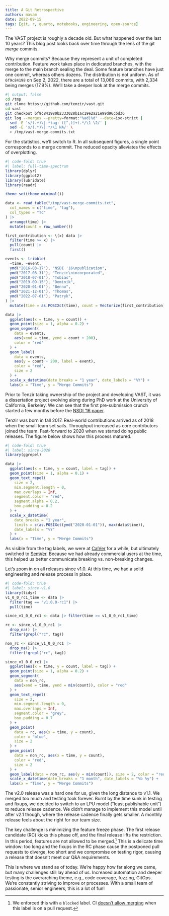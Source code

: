 ```yaml
---
title: A Git Retrospective
authors: mavam
date: 2022-09-15
tags: [git, r, quarto, notebooks, engineering, open-source]
---
```


The VAST project is roughly a decade old. But what happened over the last 10
years? This blog post looks back over time through the lens of the git *merge*
commits.

Why merge commits? Because they represent a unit of completed contribution.
Feature work takes place in dedicated branches, with the merge to the main
branch sealing the deal. Some feature branches have just one commit, whereas
others dozens. The distribution is not uniform. As of `6f9c84198` on Sep 2,
2022, there are a total of 13,066 commits, with 2,334 being merges (17.9%).
We'll take a deeper look at the merge commits.

<!--truncate-->

```bash
#| output: false
cd /tmp
git clone https://github.com/tenzir/vast.git
cd vast
git checkout 6f9c841980b2333028b1ac19e2a21e99d96cbd36
git log --merges --pretty=format:"%ad|%d" --date=iso-strict |
  sed -E 's/(.+)\|.*tag: ([^,)]+).*/\1 \2/' |
  sed -E 's/(.*)\|.*/\1 NA/' \
  > /tmp/vast-merge-commits.txt
```

For the statistics, we'll switch to R. In all subsequent figures, a single point
corresponds to a merge commit. The reduced opacity alleviates the effects of
overplotting.

```r
#| code-fold: true
#| label: full-time-spectrum
library(dplyr)
library(ggplot2)
library(lubridate)
library(readr)

theme_set(theme_minimal())

data <- read_table("/tmp/vast-merge-commits.txt",
  col_names = c("time", "tag"),
  col_types = "Tc"
) |>
  arrange(time) |>
  mutate(count = row_number())

first_contribution <- \(x) data |>
  filter(time >= x) |>
  pull(count) |>
  first()

events <- tribble(
  ~time, ~event,
  ymd("2016-03-17"), "NSDI '16\npublication",
  ymd("2017-08-31"), "Tenzir\nincorporated",
  ymd("2018-07-01"), "Tobias",
  ymd("2019-09-15"), "Dominik",
  ymd("2020-01-01"), "Benno",
  ymd("2021-12-01"), "Thomas",
  ymd("2022-07-01"), "Patryk",
) |>
  mutate(time = as.POSIXct(time), count = Vectorize(first_contribution)(time))

data |>
  ggplot(aes(x = time, y = count)) +
  geom_point(size = 1, alpha = 0.2) +
  geom_segment(
    data = events,
    aes(xend = time, yend = count + 200),
    color = "red"
  ) +
  geom_label(
    data = events,
    aes(y = count + 200, label = event),
    color = "red",
    size = 2
  ) +
  scale_x_datetime(date_breaks = "1 year", date_labels = "%Y") +
  labs(x = "Time", y = "Merge Commits")
```

Prior to Tenzir taking ownership of the project and developing VAST, it was a
dissertation project evolving along during PhD work at the University of
California, Berkeley. We can see that the first pre-submission crunch started a
few months before the [NSDI '16
paper](https://matthias.vallentin.net/papers/nsdi16.pdf).

Tenzir was born in fall 2017. Real-world contributions arrived as of 2018 when
the small team set sails. Throughput increased as core contributors joined the
team. Fast-forward to 2020 when we started doing public releases. The figure
below shows how this process matured.

```r
#| code-fold: true
#| label: since-2020
library(ggrepel)

data |>
  ggplot(aes(x = time, y = count, label = tag)) +
  geom_point(size = 1, alpha = 0.1) +
  geom_text_repel(
    size = 2,
    min.segment.length = 0,
    max.overlaps = Inf,
    segment.color = "red",
    segment.alpha = 0.2,
    box.padding = 0.2
  ) +
  scale_x_datetime(
    date_breaks = "1 year",
    limits = c(as.POSIXct(ymd("2020-01-01")), max(data$time)),
    date_labels = "%Y"
  ) +
  labs(x = "Time", y = "Merge Commits")
```

As visible from the tag labels, we were at [CalVer](https://calver.org) for a
while, but ultimately switched to [SemVer](https://semver.org). Because we had
already commercial users at the time, this helped us better communicate breaking
vs. non-breaking changes.

Let's zoom in on all releases since v1.0. At this time, we had a solid
engineering and release process in place.

```r
#| code-fold: true
#| label: since-v1.0
library(tidyr)
v1_0_0_rc1_time <- data |>
  filter(tag == "v1.0.0-rc1") |>
  pull(time)

since_v1_0_0_rc1 <- data |> filter(time >= v1_0_0_rc1_time)

rc <- since_v1_0_0_rc1 |>
  drop_na() |>
  filter(grepl("rc", tag))

non_rc <- since_v1_0_0_rc1 |>
  drop_na() |>
  filter(!grepl("rc", tag))

since_v1_0_0_rc1 |>
  ggplot(aes(x = time, y = count, label = tag)) +
  geom_point(size = 1, alpha = 0.2) +
  geom_segment(
    data = non_rc,
    aes(xend = time, yend = min(count)), color = "red"
  ) +
  geom_text_repel(
    size = 2,
    min.segment.length = 0,
    max.overlaps = Inf,
    segment.color = "grey",
    box.padding = 0.7
  ) +
  geom_point(
    data = rc, aes(x = time, y = count),
    color = "blue",
    size = 2
  ) +
  geom_point(
    data = non_rc, aes(x = time, y = count),
    color = "red",
    size = 2
  ) +
  geom_label(data = non_rc, aes(y = min(count)), size = 2, color = "red") +
  scale_x_datetime(date_breaks = "1 month", date_labels = "%b %y") +
  labs(x = "Time", y = "Merge Commits")
```

The v2.0 release was a hard one for us, given the long distance to v1.1. We
merged too much and testing took forever. Burnt by the time sunk in testing and
fixups, we decided to switch to an LPU model ("least publishable unit") to
reduce release cadence. We didn't manage to implement this model until after
v2.1 though, where the release cadence finally gets smaller. A monthly release
feels about the right for our team size.

The key challenge is minimizing the feature freeze phase. The first release
candidate (RC) kicks this phase off, and the final release lifts the
restriction. In this period, features are not allowed to be merged.[^1] This is
a delicate time window: too long and the fixups in the RC phase cause the
postponed pull requests to diverge, too short and we compromise on testing
rigor, causing a release that doesn't meet our Q&A requirements.

This is where we stand as of today. We're happy how far along we came, but
many challenges still lay ahead of us. Increased automation and deeper testing
is the overarching theme, e.g., code coverage, fuzzing, GitOps. We're constantly
striving to improve or processes. With a small team of passionate, senior
engineers, this is a lot of fun!

[^1]: We enforced this with a `blocked` label. CI [doesn't allow
merging][blocked] when this label is on a pull request.

[blocked]: https://github.com/tenzir/vast/blob/6f9c841980b2333028b1ac19e2a21e99d96cbd36/.github/workflows/blocked.yaml
